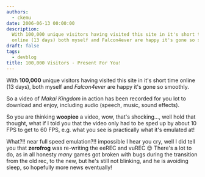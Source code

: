 ```yaml
---
authors:
  - ckemu
date: 2006-06-13 00:00:00
description:
  With 100,000 unique visitors having visited this site in it's short time
  online (13 days) both myself and Falcon4ever are happy it's gone so smoothly
draft: false
tags:
  - devblog
title: 100,000 Visitors - Present For You!
---
```


With **100,000** unique visitors having visited this site in it's short
time online (13 days), both myself and _Falcon4ever_ are happy it's
gone so smoothly.

<!-- truncate -->

So a video of _Makai Kingdom_ in action has been recorded for you lot to
download and enjoy, including audio (speech, music, sound effects).

So you are thinking **woopiee** a video, wow, that's shocking..., well hold that thought, what if I told you
that the video only had to be sped up by about 10 FPS to get to 60 FPS,
e.g. what you see is practically what it's emulated at!

What?!! near full speed emulation?!! impossible I hear you cry, well I
did tell you that **zerofrog** was re-writing the eeREC and vuREC
😉 There's a lot to do, as in all honesty _many_
games got broken with bugs during the transition from the old rec, to
the new, but he's still not blinking, and he is avoiding sleep, so
hopefully more news eventually!

<!-- TODO legacy video! -->
